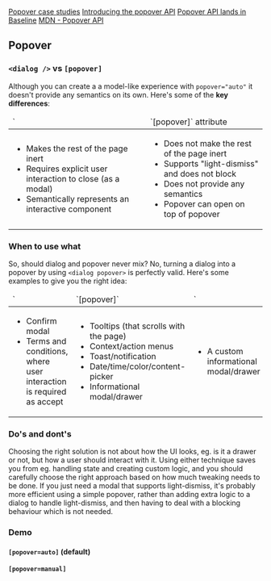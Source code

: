 
<Meta title="Popover" />

[Popover case studies](https://developer.chrome.com/blog/css-ui-ecommerce-popover)
[Introducing the popover API](https://developer.chrome.com/blog/introducing-popover-api#the_difference_between_a_popover_and_a_dialog)
[Popover API lands in Baseline](https://web.dev/blog/popover-api?hl=en)
[MDN - Popover API](https://developer.mozilla.org/en-US/docs/Web/API/Popover_API)

## Popover

### `<dialog />` vs `[popover]`
Although you can create a a model-like experience with `popover="auto"` it doesn't provide any semantics on its own. Here's some of the **key differences**:

<table>
  <thead>
    <tr>
      <td>`<dialog />` element</td>
      <td>`[popover]` attribute</td>
    </tr>
  </thead>
  <tbody>
    <tr>
      <td>
        <ul>
          <li>Makes the rest of the page inert</li>
          <li>Requires explicit user interaction to close (as a modal)</li>
          <li>Semantically represents an interactive component</li>
        </ul>
      </td>
      <td>
        <ul>
          <li>Does not make the rest of the page inert</li>
          <li>Supports "light-dismiss" and does not block</li>
          <li>Does not provide any semantics</li>
          <li>Popover can open on top of popover</li>
        </ul>
      </td>
    </tr>
  </tbody>
</table>

### When to use what
So, should dialog and popover never mix? No, turning a dialog into a popover by using `<dialog popover>` is perfectly valid. Here's some examples to give you the right idea:
<table>
  <thead>
    <tr>
      <td>`<dialog />`</td>
      <td>`[popover]`</td>
      <td>`<dialog popover />`</td>
    </tr>
  </thead>
  <tbody>
    <tr>
      <td>
        <ul>
          <li>Confirm modal</li>
          <li>Terms and conditions, where user interaction is required as accept</li>
        </ul>
      </td>
      <td>
        <ul>
          <li>Tooltips (that scrolls with the page)</li>
          <li>Context/action menus</li>
          <li>Toast/notification</li>
          <li>Date/time/color/content-picker</li>
          <li>Informational modal/drawer</li>
        </ul>
      </td>
      <td>
        <ul>
          <li>A custom informational modal/drawer</li>
        </ul>
      </td>
    </tr>
  </tbody>
</table>

### Do's and dont's
Choosing the right solution is not about how the UI looks, eg. is it a drawer or not, but how a user should interact with it.
Using either technique saves you from eg. handling state and creating custom logic, and you should carefully choose the right approach based on how much tweaking needs to be done. If you just need a modal that supports light-dismiss, it's probably more efficient using a simple popover, rather than adding extra logic to a dialog to handle light-dismiss, and then having to deal with a blocking behaviour which is not needed.

### Demo

#### `[popover=auto]` (default)
<Canvas of={PopoverStories.Default} />

#### `[popover=manual]`
<Canvas of={PopoverStories.Manual} />
